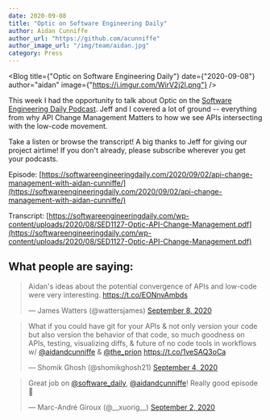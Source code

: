 ```yaml
---
date: 2020-09-08
title: "Optic on Software Engineering Daily"
author: Aidan Cunniffe
author_url: "https://github.com/acunniffe"
author_image_url: "/img/team/aidan.jpg"
category: Press
---
```





<Blog title={"Optic on Software Engineering Daily"} date={"2020-09-08"} author="aidan" image={"https://i.imgur.com/WirV2j2l.png"}  />



This week I had the opportunity to talk about Optic on the [Software Engineering Daily Podcast](https://softwareengineeringdaily.com/). Jeff and I covered a lot of ground -- everything from why API Change Management Matters to how we see APIs intersecting with the low-code movement.

Take a listen or browse the transcript! A big thanks to Jeff for giving our project airtime! If you don't already, please subscribe wherever you get your podcasts.

Episode: [https://softwareengineeringdaily.com/2020/09/02/api-change-management-with-aidan-cunniffe/](https://softwareengineeringdaily.com/2020/09/02/api-change-management-with-aidan-cunniffe/)

Transcript: [https://softwareengineeringdaily.com/wp-content/uploads/2020/08/SED1127-Optic-API-Change-Management.pdf](https://softwareengineeringdaily.com/wp-content/uploads/2020/08/SED1127-Optic-API-Change-Management.pdf)



## What people are saying:

<blockquote className="twitter-tweet"><p lang="en" dir="ltr">Aidan&#39;s ideas about the potential convergence of APIs and low-code were very interesting. <a href="https://t.co/EONnvAmbds">https://t.co/EONnvAmbds</a></p>&mdash; James Watters (@wattersjames) <a href="https://twitter.com/wattersjames/status/1303193614680424448?ref_src=twsrc%5Etfw">September 8, 2020</a></blockquote>

<blockquote className="twitter-tweet"><p lang="en" dir="ltr">What if you could have git for your APIs &amp; not only version your code but also version the behavior of that code, so much goodness on APIs, testing, visualizing diffs, &amp; future of no code tools in workflows w/ ⁦<a href="https://twitter.com/aidandcunniffe?ref_src=twsrc%5Etfw">@aidandcunniffe</a>⁩ &amp; ⁦<a href="https://twitter.com/the_prion?ref_src=twsrc%5Etfw">@the_prion</a>⁩ <a href="https://t.co/1veSAQ3oCa">https://t.co/1veSAQ3oCa</a></p>&mdash; Shomik Ghosh (@shomikghosh21) <a href="https://twitter.com/shomikghosh21/status/1301720965639012353?ref_src=twsrc%5Etfw">September 4, 2020</a></blockquote>

<blockquote className="twitter-tweet"><p lang="en" dir="ltr">Great job on <a href="https://twitter.com/software_daily?ref_src=twsrc%5Etfw">@software_daily</a>, <a href="https://twitter.com/aidandcunniffe?ref_src=twsrc%5Etfw">@aidandcunniffe</a>! Really good episode 🚀</p>&mdash; Marc-André Giroux (@__xuorig__) <a href="https://twitter.com/__xuorig__/status/1301280639849816064?ref_src=twsrc%5Etfw">September 2, 2020</a></blockquote>
